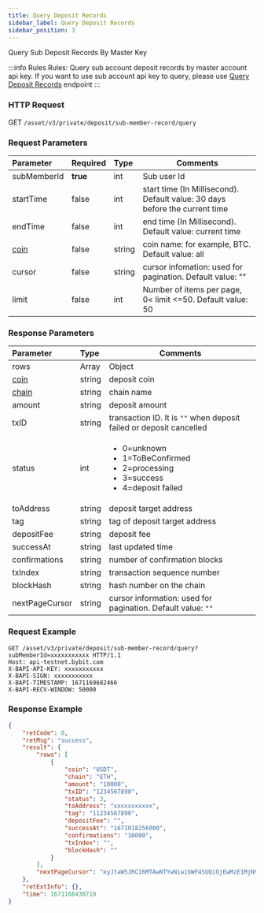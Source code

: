 ```yaml
---
title: Query Deposit Records
sidebar_label: Query Deposit Records
sidebar_position: 3
---
```

Query Sub Deposit Records By Master Key

:::info Rules
Rules: Query sub account deposit records by master account api key. If you want to use sub account api key to query, please use <a href="sub-deposit-record">Query Deposit Records</a> endpoint
:::

### HTTP Request
GET `/asset/v3/private/deposit/sub-member-record/query`

### Request Parameters
| Parameter | Required | Type | Comments|
|:----- |:-------|:-----|------ |
|subMemberId |<b>true</b> |int | Sub user Id
|startTime |false |int |start time (In Millisecond). Default value: 30 days before the current time |
|endTime |false |int |end time (In Millisecond). Default value: current time |
|[coin](../enum#coin) |false |string |coin name: for example, BTC. Default value: all |
|cursor |false |string |cursor infomation: used for pagination. Default value: "" |
|limit |false |int |Number of items per page, 0< limit <=50. Default value: 50 |

### Response Parameters
| Parameter | Type | Comments|
|:----- |:-----|----- |
|rows|Array|Object|
|[coin](../enum#coin)|string |deposit coin |
|[chain](../enum#chain)|string|chain name|
|amount|string|deposit amount|
|txID|string|transaction ID. It is `""` when deposit failed or deposit cancelled|
|status|int|<ul><li>0=unknown</li><li>1=ToBeConfirmed</li><li>2=processing</li><li>3=success</li><li>4=deposit failed</li></ul>|
|toAddress|string|deposit target address|
|tag|string|tag of deposit target address|
|depositFee|string|deposit fee|
|successAt|string|last updated time|
|confirmations|string|number of confirmation blocks|
|txIndex|string|transaction sequence number|
|blockHash|string|hash number on the chain|
|nextPageCursor|string|cursor information: used for pagination. Default value: `""`|

### Request Example

<Tabs>
<TabItem value="console" label="Console">

```http
GET /asset/v3/private/deposit/sub-member-record/query?subMemberId=xxxxxxxxxxx HTTP/1.1
Host: api-testnet.bybit.com
X-BAPI-API-KEY: xxxxxxxxxxx
X-BAPI-SIGN: xxxxxxxxxxx
X-BAPI-TIMESTAMP: 1671169682466
X-BAPI-RECV-WINDOW: 50000
```

</TabItem>
</Tabs>

### Response Example

<Tabs>
<TabItem value="js linear" label="assets">

```json
{
    "retCode": 0,
    "retMsg": "success",
    "result": {
        "rows": [
            {
                "coin": "USDT",
                "chain": "ETH",
                "amount": "10000",
                "txID": "1234567890",
                "status": 3,
                "toAddress": "xxxxxxxxxxx",
                "tag": "11234567890",
                "depositFee": "",
                "successAt": "1671018256000",
                "confirmations": "10000",
                "txIndex": "",
                "blockHash": ""
            }
        ],
        "nextPageCursor": "eyJtaW5JRCI6MTAwNTYwNiwibWF4SUQiOjEwMzE1MjN9"
    },
    "retExtInfo": {},
    "time": 1671166430718
}
```
</TabItem>
</Tabs>